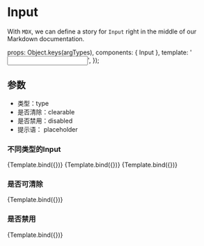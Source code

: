 <!--- Input.stories.mdx -->



<Meta title="MDX/Input" component={Input} />

# Input

With `MDX`, we can define a story for `Input` right in the middle of our
Markdown documentation.

  props: Object.keys(argTypes),
  components: { Input },
  template: '<Input v-bind="$props" />',
});

## 参数
+ 类型：type 
+ 是否清除：clearable
+ 是否禁用：disabled
+ 提示语： placeholder

### 不同类型的Input
<Canvas>
  <Story name="Primary">
    {Template.bind({})}
  </Story>
  <Story name="PassWord" args={{type: 'password',placeholder: '密码框'}}>
    {Template.bind({})}
  </Story>
  <Story name="File" args={{type: 'file'}}>
    {Template.bind({})}
  </Story>
</Canvas>

### 是否可清除
<Canvas>
  <Story name="isClearable" args={{clearable: true}}>
    {Template.bind({})}
  </Story>
</Canvas>

### 是否禁用
<Canvas>
  <Story name="isDisabled" args={{disabled: true}}>
    {Template.bind({})}
  </Story>
</Canvas>
